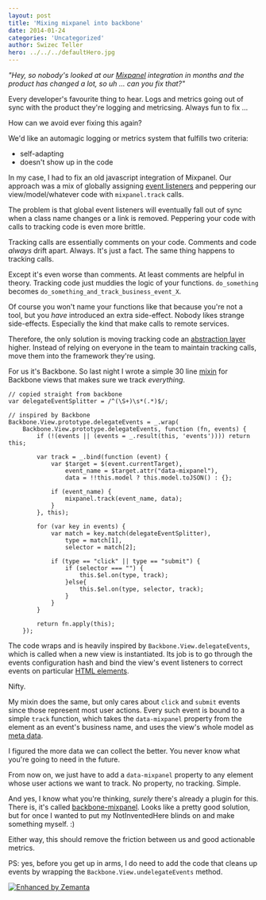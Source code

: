 ```yaml
---
layout: post
title: 'Mixing mixpanel into backbone'
date: 2014-01-24
categories: 'Uncategorized'
author: Swizec Teller
hero: ../../../defaultHero.jpg
---
```

_"Hey, so nobody's looked at our [Mixpanel](http://www.mixpanel.com "Mixpanel") integration in months and the product has changed a lot, so uh ... can you fix that?"_



Every developer's favourite thing to hear. Logs and metrics going out of sync with the product they're logging and metricsing. Always fun to fix ...



How can we avoid ever fixing this again?



We'd like an automagic logging or metrics system that fulfills two criteria:

- self-adapting
- doesn't show up in the code

In my case, I had to fix an old javascript integration of Mixpanel. Our approach was a mix of globally assigning [event listeners](http://en.wikipedia.org/wiki/Observer_pattern "Observer pattern") and peppering our view/model/whatever code with `mixpanel.track` calls.



The problem is that global event listeners will eventually fall out of sync when a class name changes or a link is removed. Peppering your code with calls to tracking code is even more brittle.



Tracking calls are essentially comments on your code. Comments and code _always_ drift apart. Always. It's just a fact. The same thing happens to tracking calls.



Except it's even worse than comments. At least comments are helpful in theory. Tracking code just muddies the logic of your functions. `do_something` becomes `do_something_and_track_business_event_X`.



Of course you won't name your functions like that because you're not a tool, but you _have_ introduced an extra side-effect. Nobody likes strange side-effects. Especially the kind that make calls to remote services.



Therefore, the only solution is moving tracking code an [abstraction layer](http://en.wikipedia.org/wiki/Abstraction_layer "Abstraction layer") higher. Instead of relying on everyone in the team to maintain tracking calls, move them into the framework they're using.



For us it's Backbone. So last night I wrote a simple 30 line [mixin](http://en.wikipedia.org/wiki/Mixin "Mixin") for Backbone views that makes sure we track _everything_.

```
// copied straight from backbone
var delegateEventSplitter = /^(\S+)\s*(.*)$/;

// inspired by Backbone
Backbone.View.prototype.delegateEvents = _.wrap(
    Backbone.View.prototype.delegateEvents, function (fn, events) {
        if (!(events || (events = _.result(this, 'events')))) return this;

        var track = _.bind(function (event) {
            var $target = $(event.currentTarget),
                event_name = $target.attr("data-mixpanel"),
                data = !!this.model ? this.model.toJSON() : {};

            if (event_name) {
                mixpanel.track(event_name, data);
            }
        }, this);

        for (var key in events) {
            var match = key.match(delegateEventSplitter),
                type = match[1],
                selector = match[2];

            if (type == "click" || type == "submit") {
                if (selector === "") {
                    this.$el.on(type, track);
                }else{
                    this.$el.on(type, selector, track);
                }
            }
        }

        return fn.apply(this);
    });
```

The code wraps and is heavily inspired by `Backbone.View.delegateEvents`, which is called when a new view is instantiated. Its job is to go through the events configuration hash and bind the view's event listeners to correct events on particular [HTML elements](http://en.wikipedia.org/wiki/HTML_element "HTML element").



Nifty.



My mixin does the same, but only cares about `click` and `submit` events since those represent most user actions. Every such event is bound to a simple `track` function, which takes the `data-mixpanel` property from the element as an event's business name, and uses the view's whole model as [meta data](http://en.wikipedia.org/wiki/Metadata "Metadata").



I figured the more data we can collect the better. You never know what you're going to need in the future.



From now on, we just have to add a `data-mixpanel` property to any element whose user actions we want to track. No property, no tracking. Simple.



And yes, I know what you're thinking, _surely_ there's already a plugin for this. There is, it's called [backbone-mixpanel](https://github.com/bnorton/backbone-mixpanel). Looks like a pretty good solution, but for once I wanted to put my NotInventedHere blinds on and make something myself. :)



Either way, this should remove the friction between us and good actionable metrics.



PS: yes, before you get up in arms, I do need to add the code that cleans up events by wrapping the `Backbone.View.undelegateEvents` method.

[![Enhanced by Zemanta](http://img.zemanta.com/zemified_e.png?x-id=238011f3-8be3-4b29-a1af-b7f9ac498401)](http://www.zemanta.com/?px "Enhanced by Zemanta")